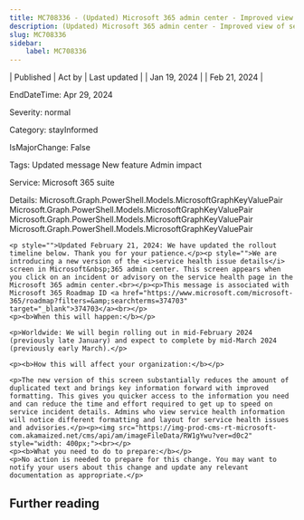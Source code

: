 ```yaml
---
title: MC708336 - (Updated) Microsoft 365 admin center - Improved view of service health issue details
description: (Updated) Microsoft 365 admin center - Improved view of service health issue details
slug: MC708336
sidebar:
    label: MC708336
---
```



| Published | Act by | Last updated |
| Jan 19, 2024 |  | Feb 21, 2024 |

EndDateTime: Apr 29, 2024

Severity: normal

Category: stayInformed

IsMajorChange: False

Tags: Updated message New feature Admin impact

Service: Microsoft 365 suite

Details: Microsoft.Graph.PowerShell.Models.MicrosoftGraphKeyValuePair Microsoft.Graph.PowerShell.Models.MicrosoftGraphKeyValuePair Microsoft.Graph.PowerShell.Models.MicrosoftGraphKeyValuePair Microsoft.Graph.PowerShell.Models.MicrosoftGraphKeyValuePair

```
<p style="">Updated February 21, 2024: We have updated the rollout timeline below. Thank you for your patience.</p><p style="">We are introducing a new version of the <i>service health issue details</i> screen in Microsoft&nbsp;365 admin center. This screen appears when you click on an incident or advisory on the service health page in the Microsoft 365 admin center.<br></p><p>This message is associated with Microsoft 365 Roadmap ID <a href="https://www.microsoft.com/microsoft-365/roadmap?filters=&amp;searchterms=374703" target="_blank">374703</a><br></p>
<p><b>When this will happen:</b></p>

<p>Worldwide: We will begin rolling out in mid-February 2024 (previously late January) and expect to complete by mid-March 2024 (previously early March).</p>

<p><b>How this will affect your organization:</b></p>

<p>The new version of this screen substantially reduces the amount of duplicated text and brings key information forward with improved formatting. This gives you quicker access to the information you need and can reduce the time and effort required to get up to speed on service incident details. Admins who view service health information will notice different formatting and layout for service health issues and advisories.</p><p><img src="https://img-prod-cms-rt-microsoft-com.akamaized.net/cms/api/am/imageFileData/RW1gYwu?ver=d0c2" style="width: 400px;"><br></p>
<p><b>What you need to do to prepare:</b></p>
<p>No action is needed to prepare for this change. You may want to notify your users about this change and update any relevant documentation as appropriate.</p>
```

## Further reading
